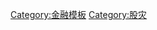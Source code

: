 {{Navbox
|name=股灾
|title=[[股灾]]
|listclass = hlist

|group1=17世纪
|list1= 
* {{tsl|en|Kipper und Wipper|维珀河腌鱼事件}}
* [[郁金香狂热]]

|group2=18世纪
|list2=
* [[密西西比公司]]
* [[南海泡沫事件]]
* {{tsl|en|Panic of 1792|1792年恐慌}}
* {{tsl|en|Panic of 1796–97|1796–97年恐慌}}

|group3=19世纪
|list3=
* {{tsl|en|Panic of 1819|1819年恐慌}}
* {{tsl|en|Panic of 1825|1825年恐慌}}
* {{tsl|en|Panic of 1837|1837年恐慌}}
* {{tsl|en|Panic of 1847|1847年恐慌}}
* {{tsl|en|Panic of 1857|1857年恐慌}}
* [[黑色星期五 (1869年)|1869年黑色星期五]]
* [[1873年恐慌]]
* {{tsl|en|Paris Bourse crash of 1882|1882年巴黎交易所恐慌}}
* {{tsl|en|Panic of 1884|1884年恐慌}}
* {{tsl|en|Encilhamento|巴西经济泡沫}}
* [[1893年恐慌]]
* {{tsl|en|Panic of 1896|1896年恐慌}}

|group4=20世纪
|list4=
* {{tsl|en|Panic of 1901|1901年恐慌}}
* [[1907年恐慌]]
* {{tsl|en|Depression of 1920–21|1920–21年恐慌}}
* [[1929年华尔街股灾]]
* {{tsl|en|Recession of 1937–38|1937–38年萧条}}
* {{tsl|en|1971 Brazilian markets crash|1971年巴西市场崩溃}}
* {{tsl|en|1973–74 stock market crash|1973–74年股灾}}
* {{tsl|en|Souk Al-Manakh stock market crash|1982年科威特Souk Al-Manakh交易所股灾}}
* [[日本泡沫经济]]
* [[1987年黑色星期一]]
* {{tsl|en|Rio de Janeiro Stock Exchange|里约热内卢证券交易所}}崩溃
* {{tsl|en|Friday the 13th mini-crash|1989年第十三次周五小型恐慌}}
* [[互联网泡沫]]
* [[亞洲金融危機]]
* {{tsl|en|October 27, 1997, mini-crash|1997年10月27日小型恐慌}}
* [[1998年俄罗斯金融危机]]  

|group5=21世纪
|list5=
* {{tsl|en|Economic effects arising from the September 11 attacks|911事件造成的经济影响}}
* {{tsl|en|Stock market downturn of 2002|2002年股市低迷}}
* [[2007年中国股市泡沫]]
* {{tsl|en|United States bear market of 2007–09|2007–09年美国熊市}}
* [[2007年–2008年环球金融危机]]
* [[2008年环球股灾]]
* [[迪拜世界]]
* [[欧洲主权债务危机]]
* {{tsl|en|2010 Flash Crash|2010年熔断事件}}
* {{tsl|en|August 2011 stock markets fall|2011年8月股市下跌}}
* {{tsl|en|2011 Bangladesh share market scam|2011年孟加拉国股市骗局}}
* [[2014年俄罗斯金融危机]]
* [[2015年中国股灾]]
* {{tsl|en|2015 stock market selloff||2015–16年股市崩溃}}
* [[英国去留欧盟公投]]（{{tsl|en|Aftermath of the United Kingdom European Union membership referendum, 2016|经济影响}}）
* [[2020年国际金融恐慌]]
** [[2020年黑色星期一 (3月9日)|3月9日]]
** [[2020年黑色星期四|3月12日]]
** [[2020年黑色星期一 (3月16日)|3月16日]]

|below= {{link-en|股市崩溃和市场低迷事件列表|List of stock market crashes and bear markets}}

}}<noinclude>
{{Collapsible option}}
[[Category:金融模板]]
[[Category:股灾]]
</noinclude>